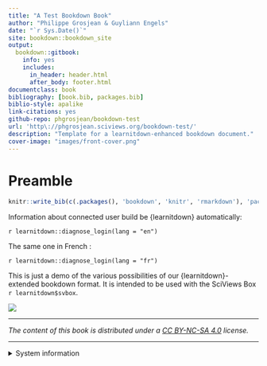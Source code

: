 ```yaml
--- 
title: "A Test Bookdown Book"
author: "Philippe Grosjean & Guyliann Engels"
date: "`r Sys.Date()`"
site: bookdown::bookdown_site
output:
  bookdown::gitbook:
    info: yes
    includes:
      in_header: header.html
      after_body: footer.html
documentclass: book
bibliography: [book.bib, packages.bib]
biblio-style: apalike
link-citations: yes
github-repo: phgrosjean/bookdown-test
url: 'http\://phgrosjean.sciviews.org/bookdown-test/'
description: "Template for a learnitdown-enhanced bookdown document."
cover-image: "images/front-cover.png"
---
```


# Preamble {-}

<!-- Compile the bibliography from different sources -->

```r
knitr::write_bib(c(.packages(), 'bookdown', 'knitr', 'rmarkdown'), 'packages.bib')
```

<!-- Diagnose the user login status, example in English and in French -->

Information about connected user build be {learnitdown} automatically:

`r learnitdown::diagnose_login(lang = "en")`

The same one in French\ :

`r learnitdown::diagnose_login(lang = "fr")`

This is just a demo of the various possibilities of our {learnitdown}-extended bookdown format. It is intended to be used with the SciViews Box `r learnitdown$svbox`.

![](images/front-cover.png)

----

_The content of this book is distributed under a [CC BY-NC-SA 4.0](https://creativecommons.org/licenses/by-nc-sa/4.0/deed.fr) license._

----

<details><summary>System information</summary>

```r
sessioninfo::session_info()
```

</details>
